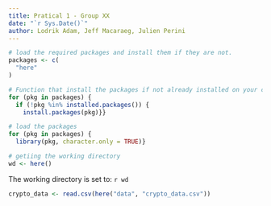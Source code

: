 ```yaml
---
title: Pratical 1 - Group XX
date: "`r Sys.Date()`"
author: Lodrik Adam, Jeff Macaraeg, Julien Perini
---
```


```r
# load the required packages and install them if they are not.
packages <- c(
  "here"
)

# Function that install the packages if not already installed on your computer
for (pkg in packages) {
  if (!pkg %in% installed.packages()) {
    install.packages(pkg)}}

# load the packages
for (pkg in packages) {
  library(pkg, character.only = TRUE)}

# getiing the working directory
wd <- here()
```

The working directory is set to: `r wd`

```r
crypto_data <- read.csv(here("data", "crypto_data.csv"))
```

